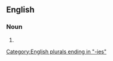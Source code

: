 {{also|ordinàries}}

==English==

===Noun===
{{head|en|noun plural form}}

# {{plural of|ordinary|lang=en}}

[[Category:English plurals ending in "-ies"]]